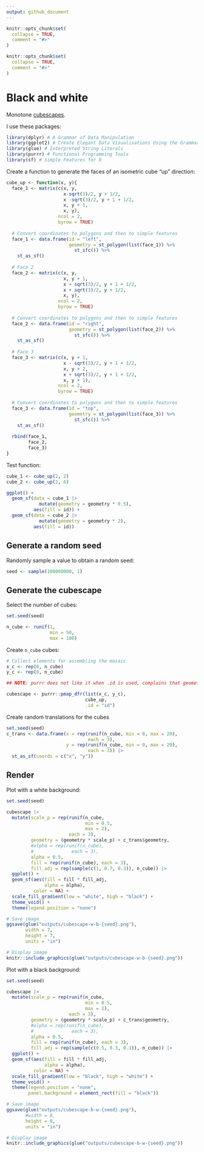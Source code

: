 ```yaml
---
output: github_document
---
```


<!-- README.md is generated from README.Rmd. Please edit that file -->

```r
knitr::opts_chunk$set(
  collapse = TRUE,
  comment = "#>"
)
```

<!-- README.md is generated from README.Rmd. Please edit that file -->

```r
knitr::opts_chunk$set(
  collapse = TRUE,
  comment = "#>"
)
```

# Black and white

<!-- badges: start -->
<!-- badges: end -->

Monotone [cubescapes](https://github.com/paezha/cubescapes).

I use these packages:
```r
library(dplyr) # A Grammar of Data Manipulation
library(ggplot2) # Create Elegant Data Visualisations Using the Grammar of Graphics
library(glue) # Interpreted String Literals
library(purrr) # Functional Programming Tools
library(sf) # Simple Features for R
```

Create a function to generate the faces of an isometric cube "up" direction:
```r
cube_up <- function(x, y){
  face_1 <- matrix(c(x, y, 
                     x-sqrt(3)/2, y + 1/2,
                     x -sqrt(3)/2, y + 1 + 1/2,
                     x, y + 1,
                     x, y),
                   ncol = 2,
                   byrow = TRUE)
  
  # Convert coordinates to polygons and then to simple features
  face_1 <- data.frame(id = "left",
                       geometry = st_polygon(list(face_1)) %>% 
                         st_sfc()) %>% 
    st_as_sf()
  
  # Face 2
  face_2 <- matrix(c(x, y,
                     x, y + 1,
                     x + sqrt(3)/2, y + 1 + 1/2,
                     x + sqrt(3)/2, y + 1/2,
                     x, y),
                   ncol = 2,
                   byrow = TRUE)
  
  # Convert coordinates to polygons and then to simple features
  face_2 <- data.frame(id = "right",
                       geometry = st_polygon(list(face_2)) %>% 
                         st_sfc()) %>% 
    st_as_sf()
  
  # Face 3
  face_3 <- matrix(c(x, y + 1,
                     x - sqrt(3)/2, y + 1 + 1/2,
                     x, y + 2,
                     x + sqrt(3)/2, y + 1 + 1/2,
                     x, y + 1),
                   ncol = 2,
                   byrow = TRUE)
  
  # Convert coordinates to polygons and then to simple features
  face_3 <- data.frame(id = "top",
                       geometry = st_polygon(list(face_3)) %>% 
                         st_sfc()) %>% 
    st_as_sf()
  
  rbind(face_1,
        face_2,
        face_3)
}
```

Test function:
```r
cube_1 <- cube_up(2, 2)
cube_2 <- cube_up(2, 6)

ggplot() +
  geom_sf(data = cube_1 |>
            mutate(geometry = geometry * 0.5),
          aes(fill = id)) + 
  geom_sf(data = cube_2 |>
            mutate(geometry = geometry * 2),
          aes(fill = id)) 
```

## Generate a random seed

Randomly sample a value to obtain a random seed:
```r
seed <- sample(100000000, 1)
```

## Generate the cubescape

Select the number of cubes:
```r
set.seed(seed)

n_cube <- runif(1, 
                min = 50, 
                max = 100)
```

Create `n_cube` cubes:
```r
# Collect elements for assembling the mosaic
x_c <- rep(0, n_cube)
y_c <- rep(0, n_cube)

## NOTE: purrr does not like it when .id is used, complains that geometry column not present: why?

cubescape <- purrr::pmap_dfr(list(x_c, y_c), 
                             cube_up, 
                             .id = "id")
```

Create random translations for the cubes
```r
set.seed(seed)
c_trans <- data.frame(x = rep(runif(n_cube, min = 0, max = 20),
                              each = 3), 
                      y = rep(runif(n_cube, min = 0, max = 20),
                              each = 3)) |>
  st_as_sf(coords = c("x", "y"))
```

## Render

Plot with a white background:
```r
set.seed(seed)

cubescape |>
  mutate(scale_p = rep(runif(n_cube,
                             min = 0.5,
                             max = 2),
                       each = 3),
         geometry = (geometry * scale_p) + c_trans$geometry,
         #alpha = rep(runif(n_cube),
         #              each = 3),
         alpha = 0.5,
         fill = rep(runif(n_cube), each = 3),
         fill_adj = rep(sample(c(1, 0.7, 0.3)), n_cube)) |>
  ggplot() +
  geom_sf(aes(fill = fill * fill_adj,
              alpha = alpha),
          color = NA) +
  scale_fill_gradient(low = "white", high = "black") +
  theme_void() + 
  theme(legend.position = "none")

# Save image
ggsave(glue("outputs/cubescape-w-b-{seed}.png"),
       width = 7,
       height = 7,
       units = "in")
```

```r
# Display image
knitr::include_graphics(glue("outputs/cubescape-w-b-{seed}.png"))
```

Plot with a black background:
```r
set.seed(seed)

cubescape |>
  mutate(scale_p = rep(runif(n_cube,
                             min = 0.5,
                             max = 2),
                       each = 3),
         geometry = (geometry * scale_p) + c_trans$geometry,
         #alpha = rep(runif(n_cube),
         #              each = 3),
         alpha = 0.5,
         fill = rep(runif(n_cube), each = 3),
         fill_adj = rep(sample(c(0.5, 0.3, 0.1)), n_cube)) |>
  ggplot() +
  geom_sf(aes(fill = fill * fill_adj,
              alpha = alpha),
          color = NA) +
  scale_fill_gradient(low = "black", high = "white") +
  theme_void() + 
  theme(legend.position = "none",
        panel.background = element_rect(fill = "black"))

# Save image
ggsave(glue("outputs/cubescape-b-w-{seed}.png"),
       #width = 8,
       height = 8,
       units = "in")

```

```r
# Display image
knitr::include_graphics(glue("outputs/cubescape-b-w-{seed}.png"))
```

